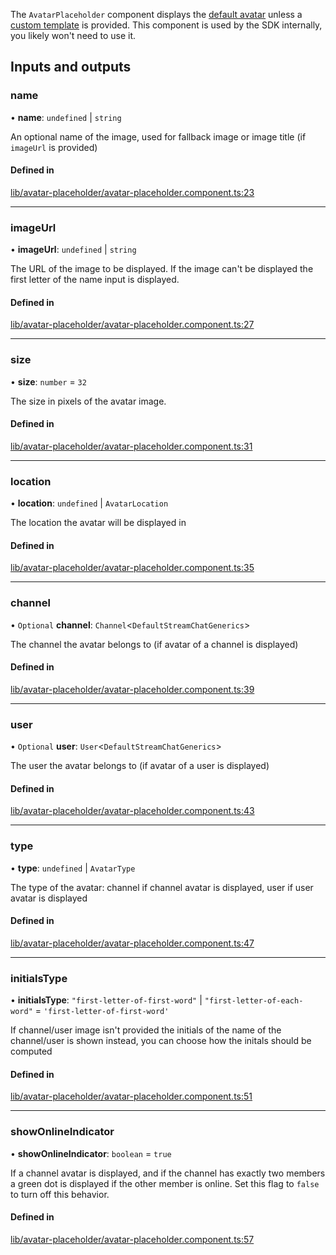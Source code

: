The `AvatarPlaceholder` component displays the [default avatar](./AvatarComponent.mdx) unless a [custom template](../services/CustomTemplatesService.mdx) is provided. This component is used by the SDK internally, you likely won't need to use it.

[//]: # "Start of generated content"
## Inputs and outputs 


### name

• **name**: `undefined` \| `string`

An optional name of the image, used for fallback image or image title (if `imageUrl` is provided)

#### Defined in

[lib/avatar-placeholder/avatar-placeholder.component.ts:23](https://github.com/GetStream/stream-chat-angular/blob/eb2dc45/projects/stream-chat-angular/src/lib/avatar-placeholder/avatar-placeholder.component.ts#L23)

___

### imageUrl

• **imageUrl**: `undefined` \| `string`

The URL of the image to be displayed. If the image can't be displayed the first letter of the name input is displayed.

#### Defined in

[lib/avatar-placeholder/avatar-placeholder.component.ts:27](https://github.com/GetStream/stream-chat-angular/blob/eb2dc45/projects/stream-chat-angular/src/lib/avatar-placeholder/avatar-placeholder.component.ts#L27)

___

### size

• **size**: `number` = `32`

The size in pixels of the avatar image.

#### Defined in

[lib/avatar-placeholder/avatar-placeholder.component.ts:31](https://github.com/GetStream/stream-chat-angular/blob/eb2dc45/projects/stream-chat-angular/src/lib/avatar-placeholder/avatar-placeholder.component.ts#L31)

___

### location

• **location**: `undefined` \| `AvatarLocation`

The location the avatar will be displayed in

#### Defined in

[lib/avatar-placeholder/avatar-placeholder.component.ts:35](https://github.com/GetStream/stream-chat-angular/blob/eb2dc45/projects/stream-chat-angular/src/lib/avatar-placeholder/avatar-placeholder.component.ts#L35)

___

### channel

• `Optional` **channel**: `Channel`<`DefaultStreamChatGenerics`\>

The channel the avatar belongs to (if avatar of a channel is displayed)

#### Defined in

[lib/avatar-placeholder/avatar-placeholder.component.ts:39](https://github.com/GetStream/stream-chat-angular/blob/eb2dc45/projects/stream-chat-angular/src/lib/avatar-placeholder/avatar-placeholder.component.ts#L39)

___

### user

• `Optional` **user**: `User`<`DefaultStreamChatGenerics`\>

The user the avatar belongs to (if avatar of a user is displayed)

#### Defined in

[lib/avatar-placeholder/avatar-placeholder.component.ts:43](https://github.com/GetStream/stream-chat-angular/blob/eb2dc45/projects/stream-chat-angular/src/lib/avatar-placeholder/avatar-placeholder.component.ts#L43)

___

### type

• **type**: `undefined` \| `AvatarType`

The type of the avatar: channel if channel avatar is displayed, user if user avatar is displayed

#### Defined in

[lib/avatar-placeholder/avatar-placeholder.component.ts:47](https://github.com/GetStream/stream-chat-angular/blob/eb2dc45/projects/stream-chat-angular/src/lib/avatar-placeholder/avatar-placeholder.component.ts#L47)

___

### initialsType

• **initialsType**: ``"first-letter-of-first-word"`` \| ``"first-letter-of-each-word"`` = `'first-letter-of-first-word'`

If channel/user image isn't provided the initials of the name of the channel/user is shown instead, you can choose how the initals should be computed

#### Defined in

[lib/avatar-placeholder/avatar-placeholder.component.ts:51](https://github.com/GetStream/stream-chat-angular/blob/eb2dc45/projects/stream-chat-angular/src/lib/avatar-placeholder/avatar-placeholder.component.ts#L51)

___

### showOnlineIndicator

• **showOnlineIndicator**: `boolean` = `true`

If a channel avatar is displayed, and if the channel has exactly two members a green dot is displayed if the other member is online. Set this flag to `false` to turn off this behavior.

#### Defined in

[lib/avatar-placeholder/avatar-placeholder.component.ts:57](https://github.com/GetStream/stream-chat-angular/blob/eb2dc45/projects/stream-chat-angular/src/lib/avatar-placeholder/avatar-placeholder.component.ts#L57)

[//]: # "End of generated content"
